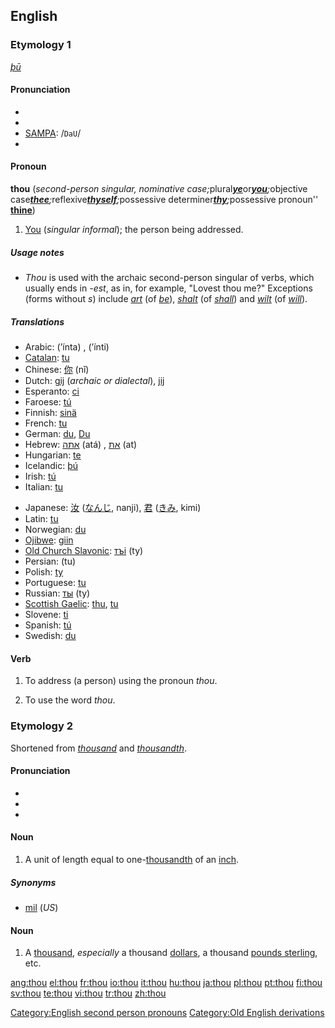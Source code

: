 {{wikipedia|dab=thou (disambiguation)|thou}}
==English==

{{rank|asked|soon|almost|217|thou|full|country|course}}

===Etymology 1===
{{OE.}} ''[[þū]]''

====Pronunciation====
* {{enPR|''th''ou}}
* {{IPA|/ðaʊ/}}
* [[SAMPA]]: /<tt>DaU</tt>/
* {{audio|en-us-thou.ogg|Audio (US)}}

====Pronoun====
{{wikipedia}}
'''thou''' (''second-person singular, nominative case; ''plural'' '''[[ye]]''' ''or'' '''[[you]]'''; ''objective case'' '''[[thee]]'''; ''reflexive'' '''[[thyself]]'''; ''possessive determiner'' '''[[thy]]'''; ''possessive pronoun'' '''[[thine]]''')

# {{context|archaic|or|dialectal}} [[you|You]] (''singular informal''); the person being addressed.

=====Usage notes=====
* ''Thou'' is used with the archaic second-person singular of verbs, which usually ends in ''-est'', as in, for example, "Lovest thou me?" Exceptions (forms without ''s'') include ''[[art#Verb|art]]'' (of ''[[be]]''), ''[[shalt]]'' (of ''[[shall]]'') and ''[[wilt]]'' (of ''[[will#Verb|will]]'').

=====Translations=====
{{trans-top}}
* Arabic: {{ARchar|[[أنت]]}} (’ínta) {{m}}, {{ARchar|[[أنت]]}} (’ínti) {{f}}
* [[Catalan]]: [[tu#Catalan|tu]]
* Chinese: [[你]] (nǐ)
* Dutch: [[gij]] (''archaic or dialectal''), [[jij]]
* Esperanto: [[ci]]
* Faroese: [[tú]]
* Finnish: [[sinä]]
* French: [[tu#French|tu]]
* German: [[du]], [[Du]]
* Hebrew: [[אתה]] (atá) {{m}}, [[את]] (at) {{f}}
* Hungarian: [[te#Hungarian|te]]
* Icelandic: [[þú#Icelandic|þú]]
* Irish: [[tú#Irish|tú]]
* Italian: [[tu#Italian|tu]]
{{trans-mid}}
* Japanese: [[汝]] ([[なんじ]], nanji), [[君]] ([[きみ]], kimi)
* Latin: [[tu#Latin|tu]]
* Norwegian: [[du]]
* [[Ojibwe]]: [[giin]]
* [[Old Church Slavonic]]: [[тъі]] (ty)
* Persian: {{FAchar|[[تو]]}} (tu)
* Polish: [[ty]]
* Portuguese: [[tu#Portuguese|tu]]
* Russian: [[ты]] (ty)
* [[Scottish Gaelic]]: [[thu]], [[tu#Scottish Gaelic|tu]]
* Slovene: [[ti#Slovene|ti]]
* Spanish: [[tú#Spanish|tú]]
* Swedish: [[du#Swedish|du]]
{{trans-bottom}}

====Verb====
{{en-verb}}

# {{transitive}} To address (a person) using the pronoun ''thou''.
# {{intransitive}} To use the word ''thou''.

===Etymology 2===
Shortened from ''[[thousand]]'' and ''[[thousandth]]''.

====Pronunciation====
* {{enPR|thou}}
* {{IPA|/θaʊ/}}
* {{SAMPA|/TaU/}}

====Noun====
{{en-noun}}

# {{UK}} A unit of length equal to one-[[thousandth]] of an [[inch]].

=====Synonyms=====
* [[mil]] (''US'')

====Noun====
{{en-noun|pl=thou}}

# {{slang}} A [[thousand]], ''especially'' a thousand [[dollar]]s, a thousand [[pound sterling|pounds sterling]], etc.

[[Category:English second person pronouns]]
[[Category:Old English derivations]]

[[ang:thou]]
[[el:thou]]
[[fr:thou]]
[[io:thou]]
[[it:thou]]
[[hu:thou]]
[[ja:thou]]
[[pl:thou]]
[[pt:thou]]
[[fi:thou]]
[[sv:thou]]
[[te:thou]]
[[vi:thou]]
[[tr:thou]]
[[zh:thou]]